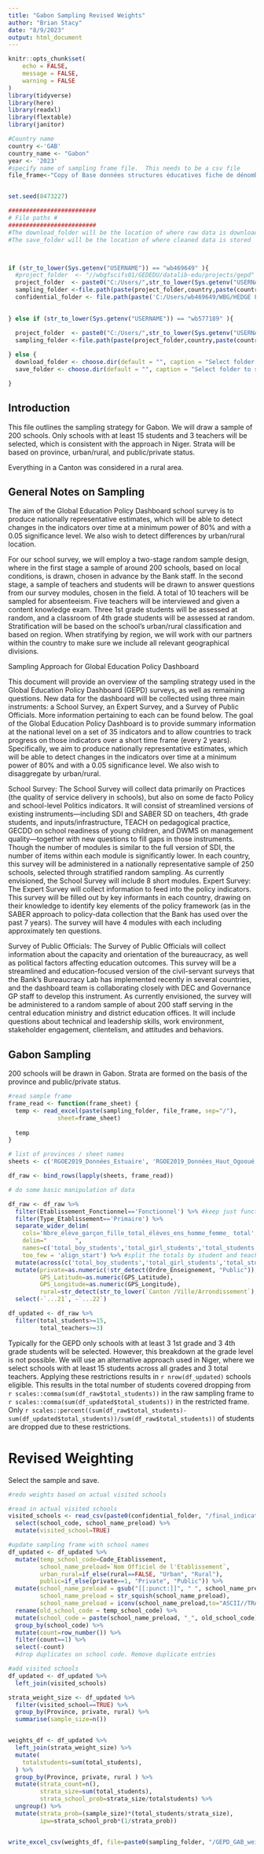 ```yaml
---
title: "Gabon Sampling Revised Weights"
author: "Brian Stacy"
date: "8/9/2023"
output: html_document
---
```


```r
knitr::opts_chunk$set(
	echo = FALSE,
	message = FALSE,
	warning = FALSE
)
library(tidyverse)
library(here)
library(readxl)
library(flextable) 
library(janitor)

#Country name
country <-'GAB'
country_name <- "Gabon"
year <- '2023'
#specify name of sampling frame file.  This needs to be a csv file
file_frame<-"Copy of Base données structures éducatives fiche de dénombrement RGOE 2019.xlsx"


set.seed(8473227)

#########################
# File paths #
#########################
#The download_folder will be the location of where raw data is downloaded from the API
#The save_folder will be the location of where cleaned data is stored



if (str_to_lower(Sys.getenv("USERNAME")) == "wb469649" ){
  #project_folder  <- "//wbgfscifs01/GEDEDU/datalib-edu/projects/gepd"
  project_folder  <- paste0("C:/Users/",str_to_lower(Sys.getenv("USERNAME")),"/WBG/HEDGE Files - HEDGE Documents/GEPD/CNT/")
  sampling_folder <-file.path(paste(project_folder,country,paste(country,year,"GEPD", sep="_"),paste(country,year,"GEPD_v01_M", sep="_"),"Data/Sampling", sep="/"))
  confidential_folder <- file.path(paste('C:/Users/wb469649/WBG/HEDGE Files - HEDGE Documents/GEPD-Confidential/CNT/',country,paste(country,year,"GEPD", sep="_"),paste(country,year,"GEPD_v01_RAW", sep="_"),"Data/confidential/School", sep="/"))

  
} else if (str_to_lower(Sys.getenv("USERNAME")) == "wb577189" ){

  project_folder  <- paste0("C:/Users/",str_to_lower(Sys.getenv("USERNAME")),"/OneDrive - WBG/GEPD/CNT/")
  sampling_folder <-file.path(paste(project_folder,country,paste(country,year,"GEPD", sep="_"),paste(country,year,"GEPD_v01_M", sep="_"),"Data",province,"/Sampling", sep="/"))
  
} else {
  download_folder <- choose.dir(default = "", caption = "Select folder to open data downloaded from API")
  save_folder <- choose.dir(default = "", caption = "Select folder to save final data")

}

```

## Introduction

This file outlines the sampling strategy for Gabon. We will draw a sample of 200 schools. Only schools with at least 15 students and 3 teachers will be selected, which is consistent with the approach in Niger. Strata will be based on province, urban/rural, and public/private status.

Everything in a Canton was considered in a rural area.

## General Notes on Sampling

The aim of the Global Education Policy Dashboard school survey is to produce nationally representative estimates, which will be able to detect changes in the indicators over time at a minimum power of 80% and with a 0.05 significance level. We also wish to detect differences by urban/rural location.

For our school survey, we will employ a two-stage random sample design, where in the first stage a sample of around 200 schools, based on local conditions, is drawn, chosen in advance by the Bank staff. In the second stage, a sample of teachers and students will be drawn to answer questions from our survey modules, chosen in the field. A total of 10 teachers will be sampled for absenteeism. Five teachers will be interviewed and given a content knowledge exam. Three 1st grade students will be assessed at random, and a classroom of 4th grade students will be assessed at random. Stratification will be based on the school's urban/rural classification and based on region. When stratifying by region, we will work with our partners within the country to make sure we include all relevant geographical divisions.

Sampling Approach for Global Education Policy Dashboard

This document will provide an overview of the sampling strategy used in the Global Education Policy Dashboard (GEPD) surveys, as well as remaining questions. New data for the dashboard will be collected using three main instruments: a School Survey, an Expert Survey, and a Survey of Public Officials. More information pertaining to each can be found below. The goal of the Global Education Policy Dashboard is to provide summary information at the national level on a set of 35 indicators and to allow countries to track progress on those indicators over a short time frame (every 2 years). Specifically, we aim to produce nationally representative estimates, which will be able to detect changes in the indicators over time at a minimum power of 80% and with a 0.05 significance level. We also wish to disaggregate by urban/rural.

School Survey: The School Survey will collect data primarily on Practices (the quality of service delivery in schools), but also on some de facto Policy and school-level Politics indicators. It will consist of streamlined versions of existing instruments---including SDI and SABER SD on teachers, 4th grade students, and inputs/infrastructure, TEACH on pedagogical practice, GECDD on school readiness of young children, and DWMS on management quality---together with new questions to fill gaps in those instruments. Though the number of modules is similar to the full version of SDI, the number of items within each module is significantly lower. In each country, this survey will be administered in a nationally representative sample of 250 schools, selected through stratified random sampling. As currently envisioned, the School Survey will include 8 short modules. Expert Survey: The Expert Survey will collect information to feed into the policy indicators. This survey will be filled out by key informants in each country, drawing on their knowledge to identify key elements of the policy framework (as in the SABER approach to policy-data collection that the Bank has used over the past 7 years). The survey will have 4 modules with each including approximately ten questions.

Survey of Public Officials: The Survey of Public Officials will collect information about the capacity and orientation of the bureaucracy, as well as political factors affecting education outcomes. This survey will be a streamlined and education-focused version of the civil-servant surveys that the Bank's Bureaucracy Lab has implemented recently in several countries, and the dashboard team is collaborating closely with DEC and Governance GP staff to develop this instrument. As currently envisioned, the survey will be administered to a random sample of about 200 staff serving in the central education ministry and district education offices. It will include questions about technical and leadership skills, work environment, stakeholder engagement, clientelism, and attitudes and behaviors.

## Gabon Sampling

200 schools will be drawn in Gabon. Strata are formed on the basis of the province and public/private status.

```r
#read sample frame
frame_read <- function(frame_sheet) {
  temp <- read_excel(paste(sampling_folder, file_frame, sep="/"),
              sheet=frame_sheet) 
  
  temp
}

# list of provinces / sheet names 
sheets <- c('RGOE2019_Données_Estuaire', 'RGOE2019_Données_Haut_Ogooué', 'RGOE2019_Données_Moyen_Ogooué', 'RGOE2019_Données_Ngounié', 'RGOE2019_Données_Nyanga', 'RGOE2019_Données_Ogooué_Ivindo', 'RGOE2019_Données_Ogooué_Lolo', 'RGOE2019_Données_OgoouéMaritime', 'RGOE2019_Données_Woleu_Ntem')

df_raw <- bind_rows(lapply(sheets, frame_read))

# do some basic manipulation of data

df_raw <- df_raw %>%
  filter(Etablissement_Fonctionnel=='Fonctionnel') %>% #keep just functional schools
  filter(Type_Etablissement=='Primaire') %>% 
  separate_wider_delim(
    cols='Nbre_élève_garçon_fille_total_élèves_ens_homme_femme_ total',
    delim="        ",
    names=c('total_boy_students','total_girl_students','total_students', 'total_male_teachers', 'total_female_teachers', 'total_teachers'),
    too_few = 'align_start') %>% #split the totals by student and teachers into separate colummns
  mutate(across(c('total_boy_students','total_girl_students','total_students', 'total_male_teachers', 'total_female_teachers', 'total_teachers'), as.numeric)) %>%
  mutate(private=as.numeric(!str_detect(Ordre_Enseignement, "Public")),
         GPS_Latitude=as.numeric(GPS_Latitude),
         GPS_Longitude=as.numeric(GPS_Longitude),
         rural=str_detect(str_to_lower(`Canton /Ville/Arrondissement`),"canton")) %>%
  select(-`...21`, -`...22`)
```



```r

df_updated <- df_raw %>%
  filter(total_students>=15,
         total_teachers>=3) 


```

Typically for the GEPD only schools with at least 3 1st grade and 3 4th grade students will be selected. However, this breakdown at the grade level is not possible. We will use an alternative approach used in Niger, where we select schools with at least 15 students across all grades and 3 total teachers. Applying these restrictions results in `r nrow(df_updated)` schools eligible. This results in the total number of students covered dropping from `r scales::comma(sum(df_raw$total_students))` in the raw sampling frame to `r scales::comma(sum(df_updated$total_students))` in the restricted frame. Only `r scales::percent((sum(df_raw$total_students)-sum(df_updated$total_students))/sum(df_raw$total_students))` of students are dropped due to these restrictions.


# Revised Weighting

Select the sample and save.


```r
#redo weights based on actual visited schools

#read in actual visited schools
visited_schools <- read_csv(paste0(confidential_folder, "/final_indicator_school_data.csv")) %>%
  select(school_code, school_name_preload) %>%
  mutate(visited_school=TRUE)

#update sampling frame with school names
df_updated <- df_updated %>%
  mutate(temp_school_code=Code_Etablissement,
         school_name_preload=`Nom Officiel de l'Etablissement`,
         urban_rural=if_else(rural==FALSE, "Urban", "Rural"),
         public=if_else(private==1, "Private", "Public")) %>%
  mutate(school_name_preload = gsub("[[:punct:]]", " ", school_name_preload),
         school_name_preload = str_squish(school_name_preload),
         school_name_preload = iconv(school_name_preload,to="ASCII//TRANSLIT")) %>% 
  rename(old_school_code = temp_school_code) %>% 
  mutate(school_code = paste(school_name_preload, "_", old_school_code)) %>%
  group_by(school_code) %>%
  mutate(count=row_number()) %>%
  filter(count==1) %>%
  select(-count)
  #drop duplicates on school code. Remove duplicate entries

#add visited schools 
df_updated <- df_updated %>%
  left_join(visited_schools)

strata_weight_size <- df_updated %>%
  filter(visited_school==TRUE) %>%
  group_by(Province, private, rural) %>%
  summarise(sample_size=n())


weights_df <- df_updated %>%
  left_join(strata_weight_size) %>%
  mutate(
    totalstudents=sum(total_students),
  ) %>%
  group_by(Province, private, rural ) %>%
  mutate(strata_count=n(),
         strata_size=sum(total_students),
         strata_school_prob=strata_size/totalstudents) %>%
  ungroup() %>%
  mutate(strata_prob=(sample_size)*(total_students/strata_size),
         ipw=strata_school_prob*(1/strata_prob))


write_excel_csv(weights_df, file=paste0(sampling_folder, "/GEPD_GAB_weights_revised_",Sys.Date(),".csv"))




```

